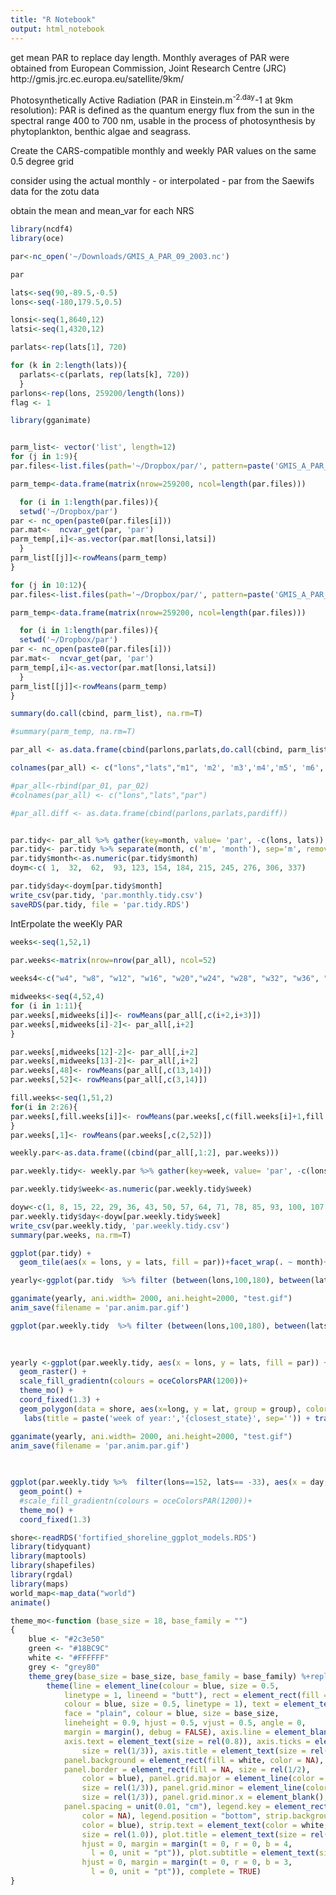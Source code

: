 ```yaml
---
title: "R Notebook"
output: html_notebook
---
```


get mean PAR to replace day length. 
Monthly averages of PAR were obtained from European Commission, Joint Research Centre (JRC) 
http://gmis.jrc.ec.europa.eu/satellite/9km/

Photosynthetically Active Radiation (PAR in Einstein.m^-2.day^-1 at 9km resolution): PAR is defined as the quantum energy flux from the sun in the spectral range 400 to 700 nm, usable in the process of photosynthesis by phytoplankton, benthic algae and seagrass.

Create the CARS-compatible monthly and weekly PAR values on the same 0.5 degree grid 

consider using the actual monthly - or interpolated - par from the Saewifs data for the zotu data

obtain the mean and mean_var for each NRS

```r
library(ncdf4)
library(oce)

par<-nc_open('~/Downloads/GMIS_A_PAR_09_2003.nc')

par
```
```r
lats<-seq(90,-89.5,-0.5)
lons<-seq(-180,179.5,0.5)

lonsi<-seq(1,8640,12)
latsi<-seq(1,4320,12)

parlats<-rep(lats[1], 720)

for (k in 2:length(lats)){
  parlats<-c(parlats, rep(lats[k], 720))
  }
parlons<-rep(lons, 259200/length(lons))
flag <- 1


```


```r

library(gganimate)


parm_list<- vector('list', length=12)
for (j in 1:9){
par.files<-list.files(path='~/Dropbox/par/', pattern=paste('GMIS_A_PAR_0',j, sep=""))

parm_temp<-data.frame(matrix(nrow=259200, ncol=length(par.files)))

  for (i in 1:length(par.files)){
  setwd('~/Dropbox/par')
par <- nc_open(paste0(par.files[i]))
par.mat<-  ncvar_get(par, 'par')
parm_temp[,i]<-as.vector(par.mat[lonsi,latsi])
  }
parm_list[[j]]<-rowMeans(parm_temp)
}

for (j in 10:12){
par.files<-list.files(path='~/Dropbox/par/', pattern=paste('GMIS_A_PAR_',j, sep=""))

parm_temp<-data.frame(matrix(nrow=259200, ncol=length(par.files)))

  for (i in 1:length(par.files)){
  setwd('~/Dropbox/par')
par <- nc_open(paste0(par.files[i]))
par.mat<-  ncvar_get(par, 'par')
parm_temp[,i]<-as.vector(par.mat[lonsi,latsi])
  }
parm_list[[j]]<-rowMeans(parm_temp)
}

summary(do.call(cbind, parm_list), na.rm=T)

#summary(parm_temp, na.rm=T)

par_all <- as.data.frame(cbind(parlons,parlats,do.call(cbind, parm_list)))

colnames(par_all) <- c("lons","lats","m1", 'm2', 'm3','m4','m5', 'm6','m7','m8', 'm9','m10','m11','m12')

#par_all<-rbind(par_01, par_02)
#colnames(par_all) <- c("lons","lats","par")

#par_all.diff <- as.data.frame(cbind(parlons,parlats,pardiff))


par.tidy<- par_all %>% gather(key=month, value= 'par', -c(lons, lats))
par.tidy<- par.tidy %>% separate(month, c('m', 'month'), sep='m', remove=T)
par.tidy$month<-as.numeric(par.tidy$month)
doym<-c( 1,  32,  62,  93, 123, 154, 184, 215, 245, 276, 306, 337)

par.tidy$day<-doym[par.tidy$month]
write_csv(par.tidy, 'par.monthly.tidy.csv')
saveRDS(par.tidy, file = 'par.tidy.RDS')
```

IntErpolate the weeKly PAR


```r
weeks<-seq(1,52,1)

par.weeks<-matrix(nrow=nrow(par_all), ncol=52)
  
weeks4<-c("w4", "w8", "w12", "w16", "w20","w24", "w28", "w32", "w36", "w40", "w44", "w48", "w52")

midweeks<-seq(4,52,4)
for (i in 1:11){
par.weeks[,midweeks[i]]<- rowMeans(par_all[,c(i+2,i+3)])
par.weeks[,midweeks[i]-2]<- par_all[,i+2]
}

par.weeks[,midweeks[12]-2]<- par_all[,i+2]
par.weeks[,midweeks[13]-2]<- par_all[,i+2]
par.weeks[,48]<- rowMeans(par_all[,c(13,14)])
par.weeks[,52]<- rowMeans(par_all[,c(3,14)])

fill.weeks<-seq(1,51,2)
for(i in 2:26){
par.weeks[,fill.weeks[i]]<- rowMeans(par.weeks[,c(fill.weeks[i]+1,fill.weeks[i]-1)]) 
}
par.weeks[,1]<- rowMeans(par.weeks[,c(2,52)]) 

weekly.par<-as.data.frame((cbind(par_all[,1:2], par.weeks)))

par.weekly.tidy<- weekly.par %>% gather(key=week, value= 'par', -c(lons, lats))

par.weekly.tidy$week<-as.numeric(par.weekly.tidy$week)

doyw<-c(1, 8, 15, 22, 29, 36, 43, 50, 57, 64, 71, 78, 85, 93, 100, 107, 114, 121, 128, 135, 142, 149, 156, 163, 170, 177, 184, 191, 198, 205, 212, 219, 226, 233, 240, 247, 254, 261, 268, 276, 283, 290, 297, 304, 311, 318, 325, 332, 339, 346, 353, 360)
par.weekly.tidy$day<-doyw[par.weekly.tidy$week]
write_csv(par.weekly.tidy, 'par.weekly.tidy.csv')
summary(par.weeks, na.rm=T)
```


```r
ggplot(par.tidy) +
  geom_tile(aes(x = lons, y = lats, fill = par))+facet_wrap(. ~ month)+ scale_fill_gradientn(colours = oceColorsPAR(1200))+ theme_mo()
```



```r
yearly<-ggplot(par.tidy  %>% filter (between(lons,100,180), between(lats,-50,-5)),aes(x = lons, y = lats, fill = par)) + geom_tile() + transition_time(day)+ scale_fill_gradientn(colours = oceColorsPAR(1200))+ theme_mo() + geom_poly(data=shore$, aes(x=long, y=lat, fill='lightgrey'))

gganimate(yearly, ani.width= 2000, ani.height=2000, "test.gif")
anim_save(filename = 'par.anim.par.gif')

```

```r
ggplot(par.weekly.tidy  %>% filter (between(lons,100,180), between(lats,-50,-5)),aes(x = lons, y = lats, fill = par)) + geom_tile() + scale_fill_gradientn(colours = oceColorsPAR(1200))+ theme_mo() + labs(title = paste('week of year:','{closest_state}', sep='')) + transition_states(week, transition_length = 1, state_length = 1) + geom_text(aes(x=125, y=-30, )
                                                                                                                                                                                                                                                                                                                                                     
                                                                                                                                                                                                                                                                                                                                                     
```
```r


yearly <-ggplot(par.weekly.tidy, aes(x = lons, y = lats, fill = par)) + 
  geom_raster() + 
  scale_fill_gradientn(colours = oceColorsPAR(1200))+ 
  theme_mo() + 
  coord_fixed(1.3) +
  geom_polygon(data = shore, aes(x=long, y = lat, group = group), color = "NA", fill = "grey80") +
   labs(title = paste('week of year:','{closest_state}', sep='')) + transition_states(week, transition_length = 1, state_length = 1)

gganimate(yearly, ani.width= 2000, ani.height=2000, "test.gif")
anim_save(filename = 'par.anim.par.gif')
  
  
```


```r


ggplot(par.weekly.tidy %>%  filter(lons==152, lats== -33), aes(x = day, y = par)) + 
  geom_point() + 
  #scale_fill_gradientn(colours = oceColorsPAR(1200))+ 
  theme_mo() + 
  coord_fixed(1.3) 

shore<-readRDS('fortified_shoreline_ggplot_models.RDS')
library(tidyquant)
library(maptools)
library(shapefiles)
library(rgdal)
library(maps)
world_map<-map_data("world")
animate()
```

```r
theme_mo<-function (base_size = 18, base_family = "") 
{
    blue <- "#2c3e50"
    green <- "#18BC9C"
    white <- "#FFFFFF"
    grey <- "grey80"
    theme_grey(base_size = base_size, base_family = base_family) %+replace% 
        theme(line = element_line(colour = blue, size = 0.5, 
            linetype = 1, lineend = "butt"), rect = element_rect(fill = white, 
            colour = blue, size = 0.5, linetype = 1), text = element_text(family = base_family, 
            face = "plain", colour = blue, size = base_size, 
            lineheight = 0.9, hjust = 0.5, vjust = 0.5, angle = 0, 
            margin = margin(), debug = FALSE), axis.line = element_blank(), 
            axis.text = element_text(size = rel(0.8)), axis.ticks = element_line(color = grey, 
                size = rel(1/3)), axis.title = element_text(size = rel(1)), 
            panel.background = element_rect(fill = white, color = NA), 
            panel.border = element_rect(fill = NA, size = rel(1/2), 
                color = blue), panel.grid.major = element_line(color = NA, 
                size = rel(1/3)), panel.grid.minor = element_line(color = NA, 
                size = rel(1/3)), panel.grid.minor.x = element_blank(), 
            panel.spacing = unit(0.01, "cm"), legend.key = element_rect(fill = white, 
                color = NA), legend.position = "bottom", strip.background = element_rect(fill = blue, 
                color = blue), strip.text = element_text(color = white, 
                size = rel(1.0)), plot.title = element_text(size = rel(1.6), 
                hjust = 0, margin = margin(t = 0, r = 0, b = 4, 
                  l = 0, unit = "pt")), plot.subtitle = element_text(size = rel(1.1), 
                hjust = 0, margin = margin(t = 0, r = 0, b = 3, 
                  l = 0, unit = "pt")), complete = TRUE)
}
```

